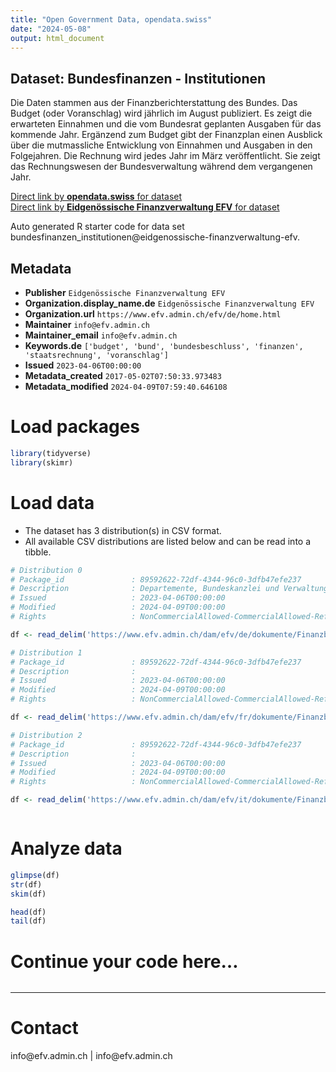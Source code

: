 ```yaml
---
title: "Open Government Data, opendata.swiss"
date: "2024-05-08"
output: html_document
---
```


## Dataset: Bundesfinanzen - Institutionen

Die Daten stammen aus der Finanzberichterstattung des Bundes. Das Budget (oder Voranschlag) wird jährlich im August publiziert. Es zeigt die erwarteten Einnahmen und die vom Bundesrat geplanten Ausgaben für das kommende Jahr. Ergänzend zum Budget gibt der Finanzplan einen Ausblick über die mutmassliche Entwicklung von Einnahmen und Ausgaben in den Folgejahren. Die Rechnung wird jedes Jahr im März veröffentlicht. Sie zeigt das Rechnungswesen der Bundesverwaltung während dem vergangenen Jahr.

[Direct link by **opendata.swiss** for dataset](https://opendata.swiss/de/dataset/federal-finances-institutions)<br>
[Direct link by **Eidgenössische Finanzverwaltung EFV** for dataset](https://www.efv.admin.ch/efv/de/home/finanzberichterstattung/daten/open_gov_data1.html)

Auto generated R starter code for data set bundesfinanzen_institutionen@eidgenossische-finanzverwaltung-efv.

## Metadata

- **Publisher** `Eidgenössische Finanzverwaltung EFV`
- **Organization.display_name.de** `Eidgenössische Finanzverwaltung EFV`
- **Organization.url** `https://www.efv.admin.ch/efv/de/home.html`
- **Maintainer** `info@efv.admin.ch`
- **Maintainer_email** `info@efv.admin.ch`
- **Keywords.de** `['budget', 'bund', 'bundesbeschluss', 'finanzen', 'staatsrechnung', 'voranschlag']`
- **Issued** `2023-04-06T00:00:00`
- **Metadata_created** `2017-05-02T07:50:33.973483`
- **Metadata_modified** `2024-04-09T07:59:40.646108`


# Load packages

```r

library(tidyverse)
library(skimr)

```

# Load data

-   The dataset has 3 distribution(s) in CSV format.
-   All available CSV distributions are listed below and can be read into a tibble.

```r

# Distribution 0
# Package_id               : 89592622-72df-4344-96c0-3dfb47efe237
# Description              : Departemente, Bundeskanzlei und Verwaltungseinheiten: Personalausgaben, Vollzeitstellen, Beratung und externe Dienstleistungen, Informatik
# Issued                   : 2023-04-06T00:00:00
# Modified                 : 2024-04-09T00:00:00
# Rights                   : NonCommercialAllowed-CommercialAllowed-ReferenceRequired

df <- read_delim('https://www.efv.admin.ch/dam/efv/de/dokumente/Finanzberichte/Daten/OGD/institutionen.csv.download.csv/Institutionen.csv')

# Distribution 1
# Package_id               : 89592622-72df-4344-96c0-3dfb47efe237
# Description              : 
# Issued                   : 2023-04-06T00:00:00
# Modified                 : 2024-04-09T00:00:00
# Rights                   : NonCommercialAllowed-CommercialAllowed-ReferenceRequired

df <- read_delim('https://www.efv.admin.ch/dam/efv/fr/dokumente/Finanzberichte/Daten/OGD/institutionen.csv.download.csv/institutions_fr.csv')

# Distribution 2
# Package_id               : 89592622-72df-4344-96c0-3dfb47efe237
# Description              : 
# Issued                   : 2023-04-06T00:00:00
# Modified                 : 2024-04-09T00:00:00
# Rights                   : NonCommercialAllowed-CommercialAllowed-ReferenceNotRequired

df <- read_delim('https://www.efv.admin.ch/dam/efv/it/dokumente/Finanzberichte/Daten/OGD/institutionen.csv.download.csv/istituzioni.csv')



```

# Analyze data

```r

glimpse(df)
str(df)
skim(df)

head(df)
tail(df)

```

# Continue your code here...

```r

```

------------------------------------------------------------------------

# Contact

info@efv.admin.ch | info@efv.admin.ch
